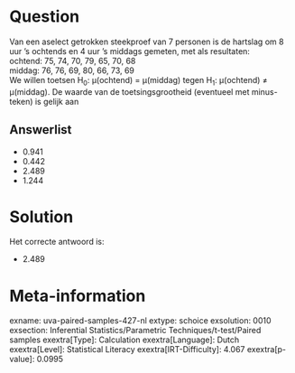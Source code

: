 Question
========

Van een aselect getrokken steekproef van 7 personen is de hartslag om 8
uur 's ochtends en 4 uur 's middags gemeten, met als resultaten:\
ochtend: 75, 74, 70, 79, 65, 70, 68\
middag: 76, 76, 69, 80, 66, 73, 69\
We willen toetsen H~0~: μ(ochtend) = μ(middag) tegen H~1~: μ(ochtend) ≠
μ(middag). De waarde van de toetsingsgrootheid (eventueel met
minus-teken) is gelijk aan


Answerlist
----------

* 0.941
* 0.442
* 2.489
* 1.244

Solution
========

Het correcte antwoord is: 

* 2.489

Meta-information
================
exname: uva-paired-samples-427-nl
extype: schoice
exsolution: 0010
exsection: Inferential Statistics/Parametric Techniques/t-test/Paired samples
exextra[Type]: Calculation
exextra[Language]: Dutch
exextra[Level]: Statistical Literacy
exextra[IRT-Difficulty]: 4.067
exextra[p-value]: 0.0995

